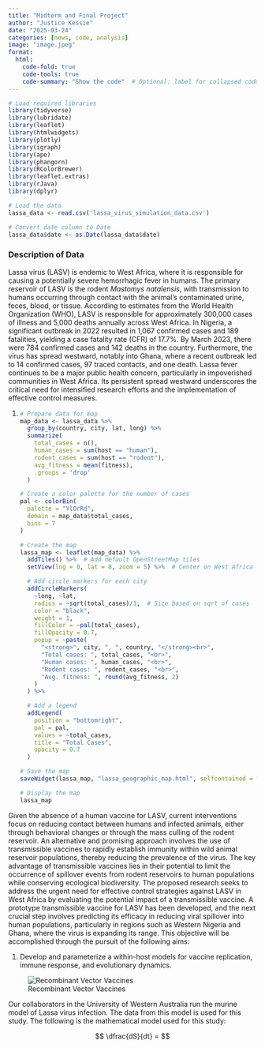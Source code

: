 ```yaml
---
title: "Midterm and Final Project"
author: "Justice Kessie"
date: "2025-03-24"
categories: [news, code, analysis]
image: "image.jpeg"
format:
  html:
    code-fold: true       
    code-tools: true      
    code-summary: "Show the code"  # Optional: label for collapsed code
---
```


```r
# Load required libraries
library(tidyverse)
library(lubridate)
library(leaflet)
library(htmlwidgets)
library(plotly)
library(igraph)
library(ape)
library(phangorn)
library(RColorBrewer)
library(leaflet.extras)
library(rJava)
library(dplyr)

# Load the data
lassa_data <- read.csv('lassa_virus_simulation_data.csv')

# Convert date column to Date
lassa_data$date <- as.Date(lassa_data$date)

```

### Description of Data

Lassa virus (LASV) is endemic to West Africa, where it is responsible for causing a potentially severe hemorrhagic fever in humans. The primary reservoir of LASV is the rodent *Mastomys natalensis*, with transmission to humans occurring through contact with the animal’s contaminated urine, feces, blood, or tissue. According to estimates from the World Health Organization (WHO), LASV is responsible for approximately 300,000 cases of illness and 5,000 deaths annually across West Africa. In Nigeria, a significant outbreak in 2022 resulted in 1,067 confirmed cases and 189 fatalities, yielding a case fatality rate (CFR) of 17.7%. By March 2023, there were 784 confirmed cases and 142 deaths in the country. Furthermore, the virus has spread westward, notably into Ghana, where a recent outbreak led to 14 confirmed cases, 97 traced contacts, and one death. Lassa fever continues to be a major public health concern, particularly in impoverished communities in West Africa. Its persistent spread westward underscores the critical need for intensified research efforts and the implementation of effective control measures.

1.  <div>

    ```r
    # Prepare data for map
    map_data <- lassa_data %>%
      group_by(country, city, lat, long) %>%
      summarize(
        total_cases = n(),
        human_cases = sum(host == "human"),
        rodent_cases = sum(host == "rodent"),
        avg_fitness = mean(fitness),
        .groups = 'drop'
      )

    # Create a color palette for the number of cases
    pal <- colorBin(
      palette = "YlOrRd", 
      domain = map_data$total_cases,
      bins = 7
    )

    # Create the map
    lassa_map <- leaflet(map_data) %>%
      addTiles() %>%  # Add default OpenStreetMap tiles
      setView(lng = 0, lat = 8, zoom = 5) %>%  # Center on West Africa
      
      # Add circle markers for each city
      addCircleMarkers(
        ~long, ~lat,
        radius = ~sqrt(total_cases)/3,  # Size based on sqrt of cases
        color = "black",
        weight = 1,
        fillColor = ~pal(total_cases),
        fillOpacity = 0.7,
        popup = ~paste(
          "<strong>", city, ", ", country, "</strong><br>",
          "Total cases: ", total_cases, "<br>",
          "Human cases: ", human_cases, "<br>",
          "Rodent cases: ", rodent_cases, "<br>",
          "Avg. fitness: ", round(avg_fitness, 2)
        )
      ) %>%
      
      # Add a legend
      addLegend(
        position = "bottomright",
        pal = pal,
        values = ~total_cases,
        title = "Total Cases",
        opacity = 0.7
      )

    # Save the map
    saveWidget(lassa_map, "lassa_geographic_map.html", selfcontained = TRUE)

    # Display the map
    lassa_map
    ```

    </div>

Given the absence of a human vaccine for LASV, current interventions focus on reducing contact between humans and infected animals, either through behavioral changes or through the mass culling of the rodent reservoir. An alternative and promising approach involves the use of transmissible vaccines to rapidly establish immunity within wild animal reservoir populations, thereby reducing the prevalence of the virus. The key advantage of transmissible vaccines lies in their potential to limit the occurrence of spillover events from rodent reservoirs to human populations while conserving ecological biodiversity. The proposed research seeks to address the urgent need for effective control strategies against LASV in West Africa by evaluating the potential impact of a transmissible vaccine. A prototype transmissible vaccine for LASV has been developed, and the next crucial step involves predicting its efficacy in reducing viral spillover into human populations, particularly in regions such as Western Nigeria and Ghana, where the virus is expanding its range. This objective will be accomplished through the pursuit of the following aims:

1.  Develop and parameterize a within-host models for vaccine replication, immune response, and evolutionary dynamics.

![Recombinant Vector Vaccines](murine_model.png){fig-align="right"}

Our collaborators in the University of Western Australia run the murine model of Lassa virus infection. The data from this model is used for this study. The following is the mathematical model used for this study:

$$ \dfrac{dS}{dt} = 
$$
